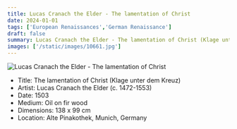 ```yaml
---
title: Lucas Cranach the Elder - The lamentation of Christ
date: 2024-01-01
tags: ['European Renaissances','German Renaissance']
draft: false
summary: Lucas Cranach the Elder - The lamentation of Christ (Klage unter dem Kreuz)
images: ['/static/images/10661.jpg']
---
```


![Lucas Cranach the Elder - The lamentation of Christ](/static/images/10661.jpg)

* Title: The lamentation of Christ (Klage unter dem Kreuz)
* Artist: Lucas Cranach the Elder (c. 1472-1553)
* Date: 1503
* Medium: Oil on fir wood
* Dimensions: 138 x 99 cm
* Location: Alte Pinakothek, Munich, Germany


